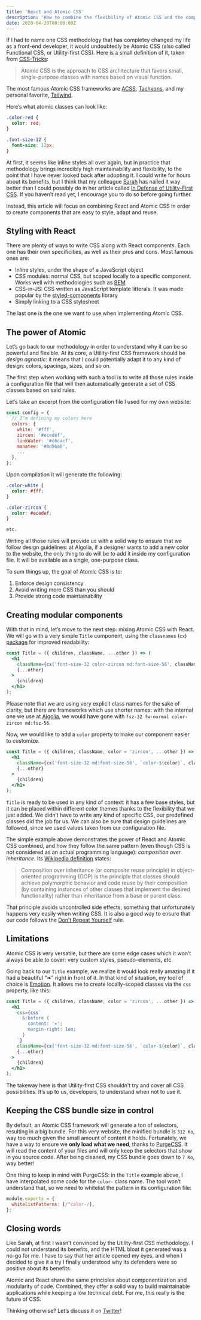 ```yaml
---
title: 'React and Atomic CSS'
description: 'How to combine the flexibility of Atomic CSS and the composability of React to create highly maintainable components.'
date: 2020-04-20T00:00:00Z
---
```


If I had to name one CSS methodology that has completey changed my life as a front-end developer, it would undoubtedly be Atomic CSS (also called Functional CSS, or Utility-first CSS). Here is a small definition of it, taken from [CSS-Tricks](https://css-tricks.com/lets-define-exactly-atomic-css/):

> Atomic CSS is the approach to CSS architecture that favors small, single-purpose classes with names based on visual function.

The most famous Atomic CSS frameworks are [ACSS](https://acss.io/), [Tachyons](http://tachyons.io/), and my personal favorite, [Tailwind](https://tailwindcss.com/).

Here’s what atomic classes can look like:

```css
.color-red {
  color: red;
}

.font-size-12 {
  font-size: 12px;
}
```

At first, it seems like inline styles all over again, but in practice that methodology brings incredibly high maintainability and flexibility, to the point that I have never looked back after adopting it. I could write for hours about its benefits, but I think that my colleague [Sarah](https://sarahdayan.dev/) has nailed it way better than I could possibly do in her article called [In Defense of Utility-First CSS](https://frontstuff.io/in-defense-of-utility-first-css). If you haven’t read yet, I encourage you to do so before going further.

Instead, this article will focus on combining React and Atomic CSS in order to create components that are easy to style, adapt and reuse.

## Styling with React

There are plenty of ways to write CSS along with React components. Each one has their own specificities, as well as their pros and cons. Most famous ones are:

- Inline styles, under the shape of a JavaScript object
- CSS modules: normal CSS, but scoped locally to a specific component. Works well with methodologies such as [BEM](https://css-tricks.com/bem-101/)
- CSS-in-JS: CSS written as JavaScript template litterals. It was made popular by the [styled-components](https://github.com/styled-components/styled-components) library
- Simply linking to a CSS stylesheet

The last one is the one we want to use when implementing Atomic CSS.

## The power of Atomic

Let’s go back to our methodology in order to understand why it can be so powerful and flexible. At its core, a Utility-first CSS framework should be _design agnostic_: it means that I could potentially adapt it to any kind of design: colors, spacings, sizes, and so on.

The first step when working with such a tool is to write all those rules inside a configuration file that will then automatically generate a set of CSS classes based on said rules.

Let’s take an excerpt from the configuration file I used for my own website:

```js
const config = {
  // I’m defining my colors here
  colors: {
    white: '#fff',
    zircon: '#ecedef',
    linkWater: '#c6cacf',
    manatee: '#8d96a0',
    ...
  },
};
```

Upon compilation it will generate the following:

```css
.color-white {
  color: #fff;
}

.color-zircon {
  color: #ecedef;
}

etc.
```

Writing all those rules will provide us with a solid way to ensure that we follow design guidelines: at Algolia, if a designer wants to add a new color to the website, the only thing to do will be to add it inside my configuration file. It will be available as a single, one-purpose class.

To sum things up, the goal of Atomic CSS is to:

1. Enforce design consistency
2. Avoid writing more CSS than you should
3. Provide strong code maintainability

## Creating modular components

With that in mind, let’s move to the next step: mixing Atomic CSS with React. We will go with a very simple `Title` component, using the `classnames` (`cx`) [package](https://github.com/JedWatson/classnames) for improved readability:

```jsx
const Title = ({ children, className, ...other }) => (
  <h1
    className={cx('font-size-32 color-zircon md:font-size-56', className)}
    {...other}
  >
    {children}
  </h1>
);
```

<div className="info">
  Please note that we are using very explicit class names for the sake of
  clarity, but there are frameworks which use shorter names: with the internal
  one we use at <a href="https://www.algolia.com/">Algolia</a>, we would have
  gone with <code>fsz-32 fw-normal color-zircon md:fsz-56</code>.
</div>

Now, we would like to add a `color` property to make our component easier to customize.

```jsx
const Title = ({ children, className, color = 'zircon', ...other }) => (
  <h1
    className={cx('font-size-32 md:font-size-56', `color-${color}`, className)}
    {...other}
  >
    {children}
  </h1>
);
```

`Title` is ready to be used in any kind of context: it has a few base styles, but it can be placed within different color themes thanks to the flexibility that we just added. We didn’t have to write any kind of specific CSS, our predefined classes did the job for us. We can also be sure that design guidelines are followed, since we used values taken from our configuration file.

The simple example above demonstrates the power of React and Atomic CSS combined, and how they follow the same pattern (even though CSS is not considered as an actual programming language): _composition over inheritance_. Its [Wikipedia definition](https://en.wikipedia.org/wiki/Composition_over_inheritance) states:

> Composition over inheritance (or composite reuse principle) in object-oriented programming (OOP) is the principle that classes should achieve polymorphic behavior and code reuse by their composition (by containing instances of other classes that implement the desired functionality) rather than inheritance from a base or parent class.

That principle avoids uncontrolled side effects, something that unfortunately happens very easily when writing CSS. It is also a good way to ensure that our code follows the [Don’t Repeat Yourself](https://en.wikipedia.org/wiki/Don%27t_repeat_yourself) rule.

## Limitations

Atomic CSS is very versatile, but there are some edge cases which it won’t always be able to cover: very custom styles, pseudo-elements, etc.

Going back to our `Title` example, we realize it would look really amazing if it had a beautiful “❧” right in front of it. In that kind of situation, my tool of choice is [Emotion](https://github.com/emotion-js/emotion). It allows me to create locally-scoped classes via the `css` property, like this:

```jsx
const Title = ({ children, className, color = 'zircon', ...other }) => (
  <h1
    css={css`
      &:before {
        content: '❧';
        margin-right: 1em;
      }
    `}
    className={cx('font-size-32 md:font-size-56', `color-${color}`, className)}
    {...other}
  >
    {children}
  </h1>
);
```

The takeway here is that Utility-first CSS shouldn’t try and cover all CSS possibilities. It’s up to us, developers, to understand when not to use it.

## Keeping the CSS bundle size in control

By default, an Atomic CSS framework will generate a ton of selectors, resulting in a big bundle. For this very website, the minified bundle is `312 Ko`, way too much given the small amount of content it holds. Fortunately, we have a way to ensure we **only load what we need**, thanks to [PurgeCSS](https://github.com/FullHuman/purgecss). It will read the content of your files and will only keep the selectors that show in you source code. After being cleaned, my CSS bundle goes down to `7 Ko`, way better!

One thing to keep in mind with PurgeCSS: in the `Title` example above, I have interpolated some code for the `color-` class name. The tool won’t understand that, so we need to whitelist the pattern in its configuration file:

```js
module.exports = {
  whitelistPatterns: [/^color-/],
};
```

## Closing words

Like Sarah, at first I wasn’t convinced by the Utility-first CSS methodology. I could not understand its benefits, and the HTML bloat it generated was a no-go for me. I have to say that her article opened my eyes, and when I decided to give it a try I finally understood why its defenders were so positive about its benefits.

Atomic and React share the same principles about componentization and modularity of code. Combined, they offer a solid way to build maintainable applications while keeping a low technical debt. For me, this really is the future of CSS.

Thinking otherwise? Let’s discuss it on [Twitter](https://twitter.com/ronanlevesque)!
